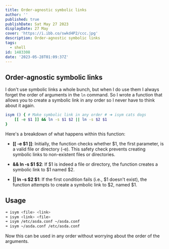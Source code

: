```yaml
---
title: Order-agnostic symbolic links
author: ''
published: true
publishDate: Sat May 27 2023
displayDate: 27 May
cover: 'https://i.ibb.co/swkd4P2/ccc.jpg'
description: Order-agnostic symbolic links
tags:
  - shell
id: 1483308
date: '2023-05-28T01:09:37Z'
---
```


## Order-agnostic symbolic links

I don't use symbolic links a whole bunch, but when I do use them I always forget the order of arguments in the `ln` command. So I wrote a function that allows you to create a symbolic link in any order so I never have to think about it again.


```bash
isym () { # Make symbolic link in any order # ➜ isym cats dogs
	[[ -e $1 ]] && ln -s $1 $2 || ln -s $2 $1
}
```

Here's a breakdown of what happens within this function:

  * **[[ -e $1 ]]**: Initially, the function checks whether $1, the first parameter, is a valid file or directory (-e). This safety check prevents creating symbolic links to non-existent files or directories.

  * **&& ln -s $1 $2**: If $1 is indeed a file or directory, the function creates a symbolic link to $1 named $2.

  * **|| ln -s $2 $1**: If the first condition fails (i.e., $1 doesn't exist), the function attempts to create a symbolic link to $2, named $1.

## Usage

```bash
➜ isym <file> <link>
➜ isym <link> <file>
➜ isym /etc/asda.conf ~/asda.conf
➜ isym ~/asda.conf /etc/asda.conf
```

Now this can be used in any order without worrying about the order of the arguments.
